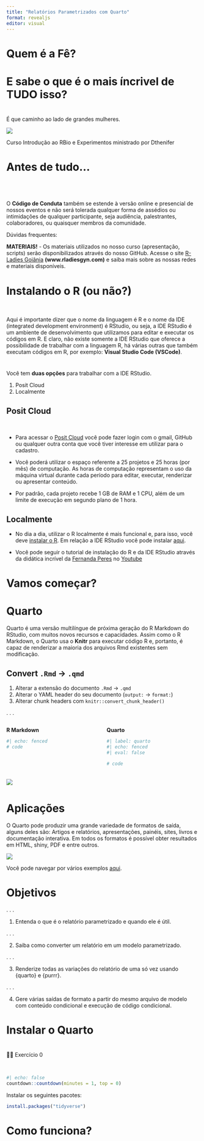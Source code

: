 ```yaml
---
title: "Relatórios Parametrizados com Quarto"
format: revealjs
editor: visual
---
```


# Quem é a Fê?

# E sabe o que é o mais íncrivel de TUDO isso?

#  {background-color="#B048A2"}

É que caminho ao lado de grandes mulheres.

![](img/turma_RLadiesgyn.jpg)

::: footer
Curso Introdução ao RBio e Experimentos ministrado por Dthenifer
:::

# Antes de tudo...

# 

<br>

O **Código de Conduta** também se estende à versão online e presencial de nossos eventos e não será tolerada qualquer forma de assédios ou intimidações de qualquer participante, seja audiência, palestrantes, colaboradores, ou quaisquer membros da comunidade.

::: fragment
Dúvidas frequentes:

**MATERIAIS!** - Os materiais utilizados no nosso curso (apresentação, scripts) serão disponibilizados através do nosso GitHub. Acesse o site [R-Ladies Goiânia](https://www.rladiesgyn.com/) **(www.rladiesgyn.com)** e saiba mais sobre as nossas redes e materiais disponíveis.
:::

# Instalando o R (ou não?)

<br>

Aqui é importante dizer que o nome da linguagem é R e o nome da IDE (integrated development environment) é RStudio, ou seja, a IDE RStudio é um ambiente de desenvolvimento que utilizamos para editar e executar os códigos em R. E claro, não existe somente a IDE RStudio que oferece a possibilidade de trabalhar com a linguagem R, há várias outras que também executam códigos em R, por exemplo: **Visual Studio Code (VSCode)**.

#

Você tem **duas opções** para trabalhar com a IDE RStudio.

1.  Posit Cloud
2.  Localmente

## Posit Cloud

<br>

-   Para acessar o [Posit Cloud](https://posit.cloud/) você pode fazer login com o gmail, GitHub ou qualquer outra conta que você tiver interesse em utilizar para o cadastro.

-   Você poderá utilizar o espaço referente a 25 projetos e 25 horas (por mês) de computação. As horas de computação representam o uso da máquina virtual durante cada período para editar, executar, renderizar ou apresentar conteúdo.

-   Por padrão, cada projeto recebe 1 GB de RAM e 1 CPU, além de um limite de execução em segundo plano de 1 hora.

## Localmente

-   No dia a dia, utilizar o R localmente é mais funcional e, para isso, você deve [instalar o R](https://posit.co/download/rstudio-desktop/). Em relação a IDE RStudio você pode instalar [aqui](https://posit.co/download/rstudio-desktop/).

-   Você pode seguir o tutorial de instalação do R e da IDE RStudio através da didática incrível da [Fernanda Peres](https://fernandafperes.com.br/) no [Youtube](https://youtu.be/WVogdSlk7gY?si=5IdaVHMgisEY3MZG)

# Vamos começar?

# Quarto

Quarto é uma versão multilíngue de próxima geração do R Markdown do RStudio, com muitos novos recursos e capacidades. Assim como o R Markdown, o Quarto usa o **Knitr** para executar código R e, portanto, é capaz de renderizar a maioria dos arquivos Rmd existentes sem modificação.

## Convert `.Rmd` → `.qmd`

1.  Alterar a extensão do documento `.Rmd` → `.qmd`
2.  Alterar o YAML header do seu documento (`output:` → `format:`)
3.  Alterar chunk headers com `knitr::convert_chunk_header()`

. . .

::: columns
::: {.column width="50%"}
**R Markdown**

```r
#| echo: fenced
# code
```
:::

::: {.column width="50%"}
**Quarto**

```r
#| label: quarto
#| echo: fenced
#| eval: false

# code
```
:::
:::

# 

![](img/imagem5.png){.fragment fragment-index="1" fig-alt="A schematic representing rendering of Quarto documents from .qmd, to knitr or jupyter, to plain text markdown, then converted by pandoc into any number of output types including html, PDF, or Word document." fig-align="center" style="margin-top:-1.5em;margin-bottom:-1em"}

# Aplicações 

O Quarto pode produzir uma grande variedade de formatos de saída, alguns deles são: Artigos e relatórios, apresentações, painéis, sites, livros e documentação interativa. Em todos os formatos é possível obter resultados em HTML, shiny, PDF e entre outros.

![](img/imagem7.png){fig-align="center"}


Você pode navegar por vários exemplos [aqui](https://quarto.org/docs/gallery/). 



# Objetivos

. . .

1. Entenda o que é o relatório parametrizado e quando ele é útil.

. . .

2. Saiba como converter um relatório em um modelo parametrizado.

. . .

3. Renderize todas as variações do relatório de uma só vez usando {quarto} e {purrr}.

. . .

4. Gere várias saídas de formato a partir do mesmo arquivo de modelo com conteúdo condicional e execução de código condicional.


# Instalar o Quarto

# {background-color="#B048A2"} 

💪🏼 Exercício 0 

<br>

```r
#| echo: false
countdown::countdown(minutes = 1, top = 0)
```

Instalar os seguintes pacotes:

```r
install.packages("tidyverse")
```





# Como funciona?